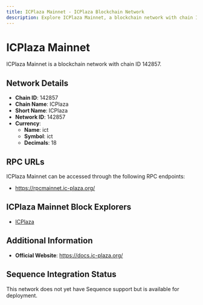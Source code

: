 ```yaml
--- 
title: ICPlaza Mainnet - ICPlaza Blockchain Network
description: Explore ICPlaza Mainnet, a blockchain network with chain ID 142857. Learn about its native currency, ict, and how to interact with the network.
---
```


# ICPlaza Mainnet

ICPlaza Mainnet is a blockchain network with chain ID 142857.

## Network Details

- **Chain ID**: 142857
- **Chain Name**: ICPlaza
- **Short Name**: ICPlaza
- **Network ID**: 142857
- **Currency**: 
  - **Name**: ict
  - **Symbol**: ict
  - **Decimals**: 18

## RPC URLs

ICPlaza Mainnet can be accessed through the following RPC endpoints:

- https://rpcmainnet.ic-plaza.org/

## ICPlaza Mainnet Block Explorers

- [ICPlaza](https://browsemainnet.ic-plaza.org/index)

## Additional Information

- **Official Website**: https://docs.ic-plaza.org/

## Sequence Integration Status

This network does not yet have Sequence support but is available for deployment.
